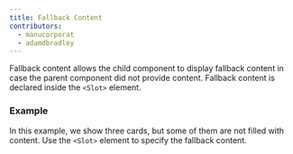 ```yaml
---
title: Fallback Content
contributors:
  - manucorporat
  - adamdbradley
---
```


Fallback content allows the child component to display fallback content in case the parent component did not provide content. Fallback content is declared inside the `<Slot>` element.

### Example

In this example, we show three cards, but some of them are not filled with content. Use the `<Slot>` element to specify the fallback content.
